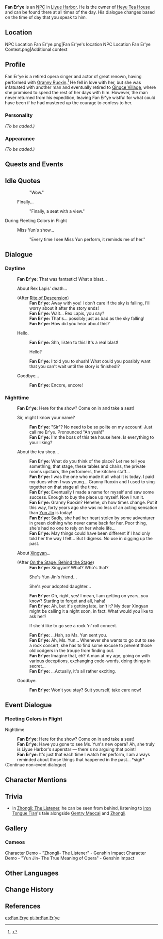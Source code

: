 {{Meta
<!-- REMOVE THIS TEMPLATE AFTER ADDING MISSING INFO -->
|missing_NPC_profile  = yes
}}
{{Character Infobox
|type             = NPC
|image            = NPC Fan Er'ye.png
|affiliation      = Heyu Tea House
|region           = Liyue
|title            = Boss, Heyu Tea House
}}
'''Fan Er'ye''' {{Lang|zh=范二爷|zh_rm=Fàn Èr'yé}} is an [[NPC]] in [[Liyue Harbor]]. He is the owner of [[Heyu Tea House]] and can be found there at all times of the day. His dialogue changes based on the time of day that you speak to him.

==Location==
<gallery>
NPC Location Fan Er'ye.png|Fan Er'ye's location
NPC Location Fan Er'ye Context.png|Additional context
</gallery>

==Profile==
Fan Er'ye is a retired opera singer and actor of great renown, having performed with [[Granny Ruoxin]].<ref>{{Ref/Quest|On the Stage, Behind the Stage}}</ref> He fell in love with her, but she was infatuated with another man and eventually retired to [[Qingce Village]], where she promised to spend the rest of her days with him. However, the man never returned from his expedition, leaving Fan Er'ye wistful for what could have been if he had mustered up the courage to confess to her.

===Personality===
''(To be added.)''

===Appearance===
''(To be added.)''

==Quests and Events==
{{Quests and Events}}

==Idle Quotes==
{{Dialogue start}}
:: {{A|VO Fan Er'ye 01.ogg}} "Wow."
: {{DIcon|Idle}} Finally...
:: {{A|VO Fan Er'ye 02.ogg}} "Finally, a seat with a view."
{{Dialogue end}}

;During Fleeting Colors in Flight
{{Dialogue start}}
: {{DIcon|Idle}} Miss Yun's show...
:: {{A|VO Fan Er'ye Lantern Rite 01.ogg}} "Every time I see Miss Yun perform, it reminds me of her."
{{Dialogue end}}

==Dialogue==
===Daytime===
{{Dialogue start}}
:'''Fan Er'ye:''' That was fantastic! What a blast...
:{{DIcon}} About Rex Lapis' death...
:;(After [[Rite of Descension]])
::'''Fan Er'ye:''' Away with you! I don't care if the sky is falling, I'll worry about it after the story ends!
::'''Fan Er'ye:''' Wait... Rex Lapis, you say?
::'''Fan Er'ye:''' That's... possibly just as bad as the sky falling!
::'''Fan Er'ye:''' How did you hear about this?
:{{DIcon}} Hello.
::'''Fan Er'ye:''' Shh, listen to this! It's a real blast!
::{{DIcon}} Hello?
::'''Fan Er'ye:''' I told you to shush! What could you possibly want that you can't wait until the story is finished!?
:{{DIcon}} Goodbye...
::'''Fan Er'ye:''' Encore, encore!
{{Dialogue end}}

===Nighttime===
{{Dialogue start}}
:'''Fan Er'ye:''' Here for the show? Come on in and take a seat!
:{{DIcon}} Sir, might I know your name?
::'''Fan Er'ye:''' "Sir"? No need to be so polite on my account! Just call me Er'ye. Pronounced "Ah yeah!"
::'''Fan Er'ye:''' I'm the boss of this tea house here. Is everything to your liking?
:{{DIcon}} About the tea shop...
::'''Fan Er'ye:''' What do you think of the place? Let me tell you something, that stage, these tables and chairs, the private rooms upstairs, the performers, the kitchen staff...
::'''Fan Er'ye:''' I was the one who made it all what it is today. I paid my dues when I was young... Granny Ruoxin and I used to sing together on that stage all the time.
::'''Fan Er'ye:''' Eventually I made a name for myself and saw some success. Enough to buy the place up myself. Now I run it.
::'''Fan Er'ye:''' Granny Ruoxin? Hehehe, oh how times change. Put it this way, forty years ago she was no less of an acting sensation than [[Yun Jin]] is today!
::'''Fan Er'ye:''' Sadly, she had her heart stolen by some adventurer in green clothing who never came back for her. Poor thing, she's had no one to rely on her whole life...
::'''Fan Er'ye:''' May things could have been different if I had only told her the way I felt... But I digress. No use in digging up the past.
:{{DIcon}} About [[Xinyan|Xingyan]]...
:;(After [[On the Stage, Behind the Stage]]){{Verify|Unlock condition}}<!-- Possibly [[On the Stage, Behind the Stage]], but please check if you haven't done it-->
::'''Fan Er'ye:''' Xingyan? What? Who's that?
::{{DIcon}} She's Yun Jin's friend...
::{{DIcon}} She's your adopted daughter...
::'''Fan Er'ye:''' Oh, right, yes! I mean, I am getting on years, you know? Starting to forget and all, haha!
::'''Fan Er'ye:''' Ah, but it's getting late, isn't it? My dear Xingyan might be calling it a night soon, in fact. What would you like to ask her?
::{{DIcon}} If she'd like to go see a rock 'n' roll concert.
::'''Fan Er'ye:''' ...Hah, so Ms. Yun sent you.
::'''Fan Er'ye:''' Ah, Ms. Yun... Whenever she wants to go out to see a rock concert, she has to find some excuse to prevent those old codgers in the troupe from finding out.
::'''Fan Er'ye:''' Imagine that, eh? A man at my age, going on with various deceptions, exchanging code-words, doing things in secret...
::'''Fan Er'ye:''' ...Actually, it's all rather exciting.
:{{DIcon}} Goodbye.
::'''Fan Er'ye:''' Won't you stay? Suit yourself, take care now!
{{Dialogue end}}

==Event Dialogue==
===Fleeting Colors in Flight===
;Nighttime
{{Dialogue start}}
:'''Fan Er'ye:''' Here for the show? Come on in and take a seat!
:'''Fan Er'ye:''' Have you gone to see Ms. Yun's new opera? Ah, she truly is Liyue Harbor's superstar &mdash; there's no arguing that point!
:'''Fan Er'ye:''' It's just that each time I watch her perform, I am always reminded about those things that happened in the past... *sigh*
;(Continue non-event dialogue)
{{Dialogue end}}

==Character Mentions==
{{Character Mentions|Fan Er'ye}}

==Trivia==
* In [https://youtu.be/4oBpaBEMBIM Zhongli: The Listener], he can be seen from behind, listening to [[Iron Tongue Tian]]'s tale alongside [[Gentry Maocai]] and [[Zhongli]].

==Gallery==
===Cameos===
<gallery>
Character Demo - "Zhongli- The Listener" - Genshin Impact
Character Demo - "Yun Jin- The True Meaning of Opera" - Genshin Impact
</gallery>

==Other Languages==
{{Other Languages
|default_hidden = 1
|en      = Fan Er'ye
|zhs     = 范二爷
|zhs_rm  = Fàn Èr'yé
|zht     = 范二爺
|zht_rm  = Fàn Èr'yé
|ja      = 範二
|ja_rm   = Han-ni{{Assumed}}
|ko      = {{tt|범가|范家}} 어르신
|ko_rm   = Beom-ga Eoreusin
|es      = Fan Erye
|fr      = Fan Er'ye
|ru      = Дедуля Фаньэр
|th      = Fan Er'ye
|vi      = {{tt|Phạm Nhị Gia|范二爺}}
|de      = Fan Erye
|id      = Fan Er'ye
|pt      = Fan Er'ye
|tr      = Fan Er'ye
|it      = Fan Er'ye
}}

==Change History==
{{Change History|1.0}}

==References==
{{Reflist}}

[[es:Fan Erye]]
[[pt-br:Fan Er'ye]]